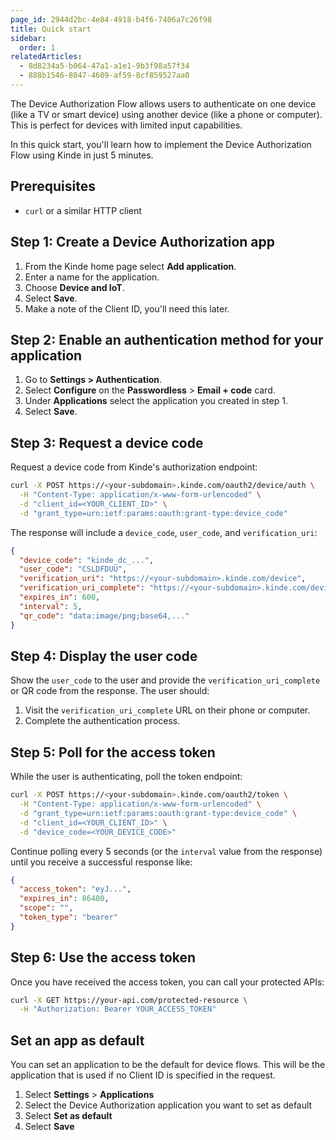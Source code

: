 ```yaml
---
page_id: 2944d2bc-4e84-4918-b4f6-7406a7c26f98
title: Quick start
sidebar:
  order: 1
relatedArticles:
  - 8d8234a5-b064-47a1-a1e1-9b3f98a57f34
  - 888b1546-8047-4609-af59-8cf859527aa0
---
```


The Device Authorization Flow allows users to authenticate on one device (like a TV or smart device) using another device (like a phone or computer). This is perfect for devices with limited input capabilities.

In this quick start, you'll learn how to implement the Device Authorization Flow using Kinde in just 5 minutes.

## Prerequisites

- `curl` or a similar HTTP client

## Step 1: Create a Device Authorization app

1. From the Kinde home page select **Add application**.
2. Enter a name for the application.
3. Choose **Device and IoT**.
4. Select **Save**.
5. Make a note of the Client ID, you'll need this later.

## Step 2: Enable an authentication method for your application

1. Go to **Settings > Authentication**.
2. Select **Configure** on the **Passwordless** > **Email + code** card.
3. Under **Applications** select the application you created in step 1.
4. Select **Save**.

## Step 3: Request a device code

Request a device code from Kinde's authorization endpoint:

```bash
curl -X POST https://<your-subdomain>.kinde.com/oauth2/device/auth \
  -H "Content-Type: application/x-www-form-urlencoded" \
  -d "client_id=<YOUR_CLIENT_ID>" \
  -d "grant_type=urn:ietf:params:oauth:grant-type:device_code"
```

The response will include a `device_code`, `user_code`, and `verification_uri`:

```json
{
  "device_code": "kinde_dc_...",
  "user_code": "CSLDFDUU",
  "verification_uri": "https://<your-subdomain>.kinde.com/device",
  "verification_uri_complete": "https://<your-subdomain>.kinde.com/device?user_code=CSLDFDUU",
  "expires_in": 600,
  "interval": 5,
  "qr_code": "data:image/png;base64,..."
}
```

## Step 4: Display the user code

Show the `user_code` to the user and provide the `verification_uri_complete` or QR code from the response. The user should:

1. Visit the `verification_uri_complete` URL on their phone or computer.
2. Complete the authentication process.

## Step 5: Poll for the access token

While the user is authenticating, poll the token endpoint:

```bash
curl -X POST https://<your-subdomain>.kinde.com/oauth2/token \
  -H "Content-Type: application/x-www-form-urlencoded" \
  -d "grant_type=urn:ietf:params:oauth:grant-type:device_code" \
  -d "client_id=<YOUR_CLIENT_ID>" \
  -d "device_code=<YOUR_DEVICE_CODE>"
```

Continue polling every 5 seconds (or the `interval` value from the response) until you receive a successful response like:

```json
{
  "access_token": "eyJ...",
  "expires_in": 86400,
  "scope": "",
  "token_type": "bearer"
}
```

## Step 6: Use the access token

Once you have received the access token, you can call your protected APIs:

```bash
curl -X GET https://your-api.com/protected-resource \
  -H "Authorization: Bearer YOUR_ACCESS_TOKEN"
```

## Set an app as default

You can set an application to be the default for device flows. This will be the application that is used if no Client ID is specified in the request.

1. Select **Settings** > **Applications**
2. Select the Device Authorization application you want to set as default
3. Select **Set as default**
4. Select **Save**
